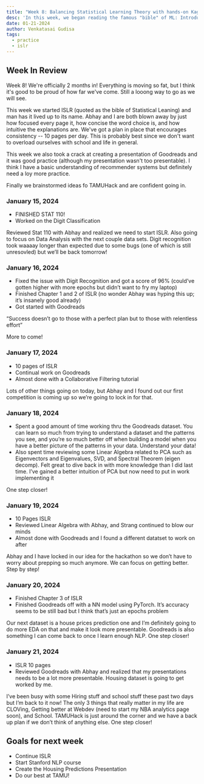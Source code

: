 ```yaml
---
title: "Week 8: Balancing Statistical Learning Theory with hands-on Kaggle practice"
desc: 'In this week, we began reading the famous "bible" of ML: Introduction to Statistical Learning (with Python). We also practiced recommendation systems, K-means, and regression.'
date: 01-21-2024
author: Venkatasai Gudisa
tags:
  - practice
  - islr
---
```

## Week In Review

Week 8! We're officially 2 months in! Everything is moving so fat, but I think it's good to be proud of how far we've come. Still a looong way to
go as we will see.

This week we started ISLR (quoted as the bible of Statistical Leaning) and man has it lived up to its name. Abhay and I are both blown away
by just how focused every page it, how concise the word choice is, and how intuitive the explanations are. We've got a plan in place that encourages
consistency -- 10 pages per day. This is probably best since we don't want to overload ourselves with school and life in general.

This week we also took a crack at creating a presentation of Goodreads and it was good practice (although my presentation wasn't too presentable).
I think I have a basic understanding of recommender systems but definitely need a loy more practice.

Finally we brainstormed ideas fo TAMUHack and are confident going in.

### January 15, 2024
- FINISHED STAT 110!
- Worked on the Digit Classification

Reviewed Stat 110 with Abhay and realized we need to start ISLR. Also going to focus on Data Analysis with the next couple data sets. Digit recognition took waaaay longer than expected due to some bugs (one of which is still unresovled) but we’ll be back tomorrow!

### January 16, 2024
- Fixed the issue with Digit Recognition and got a score of 96% (could’ve gotten higher with more epochs but didn’t want to fry my laptop)
- Finished Chapter 1 and 2 of ISLR (no wonder Abhay was hyping this up; it’s insanely good already)
- Got started with Goodreads

“Success doesn’t go to those with a perfect plan but to those with relentless effort”

More to come!

### January 17, 2024
- 10 pages of ISLR
- Continual work on Goodreads
- Almost done with a Collaborative Filtering tutorial

Lots of other things going on today, but Abhay and I found out our first competition is coming up so we’re going to lock in for that.

### January 18, 2024
- Spent a good amount of time working thru the Goodreads dataset. You can learn so much from trying to understand a dataset and the patterns you see, and you’re so much better off when building a model when you have a better picture of the patterns in your data. Understand your data!
- Also spent time reviewing some Linear Algebra related to PCA such as Eigenvectors and Eigenvalues, SVD, and Spectral Theorem (eigen decomp). Felt great to dive back in with more knowledge than I did last time. I’ve gained a better intuition of PCA but now need to put in work implementing it

One step closer!

### January 19, 2024

- 10 Pages ISLR
- Reviewed Linear Algebra with Abhay, and Strang continued to blow our minds
- Almost done with Goodreads and I found a different datatset to work on after

Abhay and I have locked in our idea for the hackathon so we don’t have to worry about prepping so much anymore. We can focus on getting better. Step by step!

### January 20, 2024

- Finished Chapter 3 of ISLR
- Finished Goodreads off with a NN model using PyTorch. It’s accuracy seems to be still bad but I think that’s just an epochs problem

Our next dataset is a house prices prediction one and I’m definitely going to do more EDA on that and make it look more presentable. Goodreads is also something I can come back to once I learn enough NLP. 
One step closer!

### January 21, 2024

- ISLR 10 pages
- Reviewed Goodreads with Abhay and realized that my presentations needs to be a lot more presentable. Housing dataset is going to get worked by me.

I’ve been busy with some Hiring stuff and school stuff these past two days but I’m back to it now! The only 3 things that really matter in my life are CLOVing, Getting better at Webdev (need to start my NBA analytics page soon), and School. TAMUHack is just around the corner and we have a back up plan if we don’t think of anything else. One step closer!

## Goals for next week
- Continue ISLR
- Start Stanford NLP course
- Create the Housing Predictions Presentation
- Do our best at TAMU!
